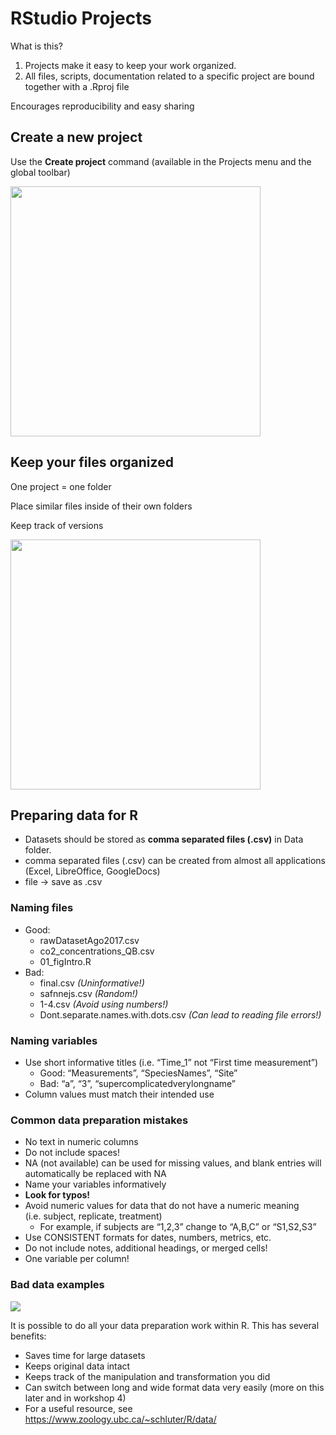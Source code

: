 # RStudio Projects

What is this?

1.  Projects make it easy to keep your work organized.
2.  All files, scripts, documentation related to a specific project are
    bound together with a .Rproj file

Encourages reproducibility and easy sharing

## Create a new project

Use the **Create project** command (available in the Projects menu and
the global toolbar)

![](images/0_create_a_new_project.png){width="400"}

## Keep your files organized

One project = one folder

Place similar files inside of their own folders

Keep track of versions

![](images/0_folderdata1.png){width="400"}

## Preparing data for R

-   Datasets should be stored as **comma separated files (.csv)** in
    Data folder.
-   comma separated files (.csv) can be created from almost all
    applications (Excel, LibreOffice, GoogleDocs)
-   file -\> save as .csv

### Naming files

-   Good:
    -   rawDatasetAgo2017.csv
    -   co2_concentrations_QB.csv
    -   01_figIntro.R
-   Bad:
    -   final.csv *(Uninformative!)*
    -   safnnejs.csv *(Random!)*
    -   1-4.csv *(Avoid using numbers!)*
    -   Dont.separate.names.with.dots.csv *(Can lead to reading file
        errors!)*

### Naming variables

-   Use short informative titles (i.e. "Time_1" not "First time
    measurement")
    -   Good: "Measurements", "SpeciesNames", "Site"
    -   Bad: "a", "3", "supercomplicatedverylongname"
-   Column values must match their intended use

### Common data preparation mistakes

-   No text in numeric columns
-   Do not include spaces!
-   NA (not available) can be used for missing values, and blank entries
    will automatically be replaced with NA
-   Name your variables informatively
-   **Look for typos!**
-   Avoid numeric values for data that do not have a numeric meaning
    (i.e. subject, replicate, treatment)
    -   For example, if subjects are "1,2,3" change to "A,B,C" or
        "S1,S2,S3"
-   Use CONSISTENT formats for dates, numbers, metrics, etc.
-   Do not include notes, additional headings, or merged cells!
-   One variable per column!

### Bad data examples

![](images/excel_notes.png)

It is possible to do all your data preparation work within R. This has
several benefits:

-   Saves time for large datasets
-   Keeps original data intact
-   Keeps track of the manipulation and transformation you did
-   Can switch between long and wide format data very easily (more on
    this later and in workshop 4)
-   For a useful resource, see
    <https://www.zoology.ubc.ca/~schluter/R/data/>